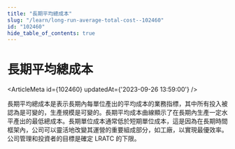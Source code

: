 ```yaml
---
title: "長期平均總成本"
slug: "/learn/long-run-average-total-cost--102460"
id: "102460"
hide_table_of_contents: true
---
```



# 長期平均總成本

<ArticleMeta id={102460} updatedAt={'2023-09-26 13:59:00'} />
<div className='border-solid border-b border-t-0 my-4 border-[var(--ifm-color-gray-300)]' />

長期平均總成本是表示長期內每單位產出的平均成本的業務指標，其中所有投入被認為是可變的，生產規模是可變的。長期平均成本曲線顯示了在長期內生產一定水平產出的最低總成本。長期單位成本通常低於短期單位成本，這是因為在長期時間框架內，公司可以靈活地改變其運營的重要組成部分，如工廠，以實現最優效率。公司管理和投資者的目標是確定 LRATC 的下限。
